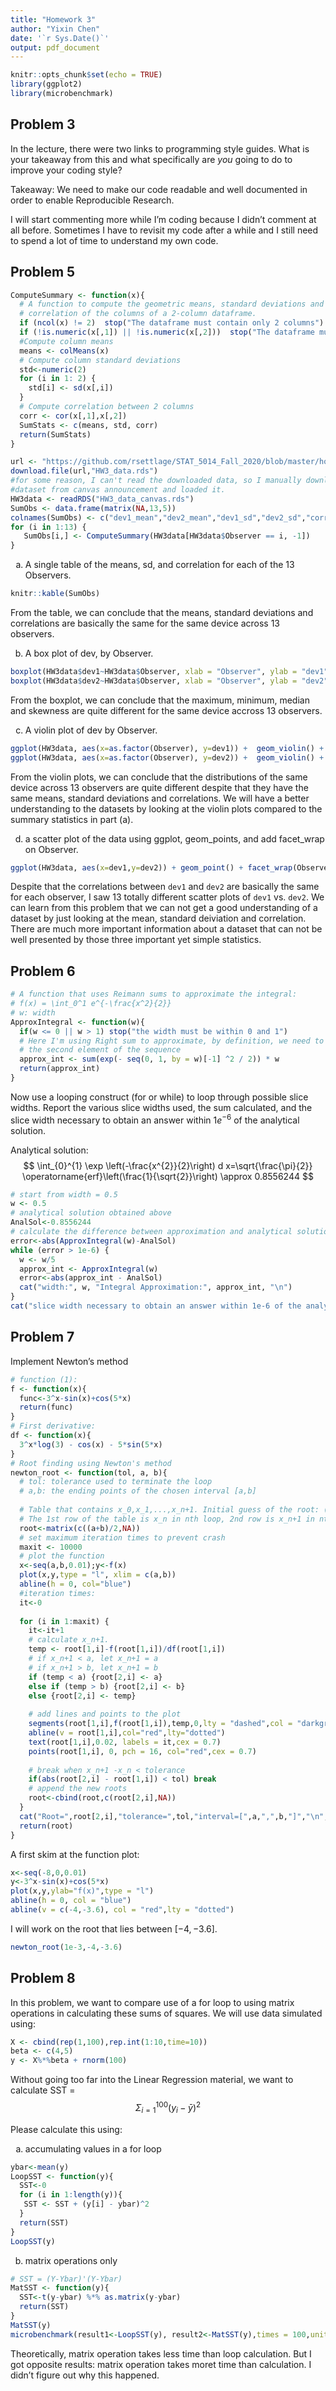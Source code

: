 ```yaml
---
title: "Homework 3"
author: "Yixin Chen"
date: '`r Sys.Date()`'
output: pdf_document
---
```


```r
knitr::opts_chunk$set(echo = TRUE)
library(ggplot2)
library(microbenchmark)
```

## Problem 3

In the lecture, there were two links to programming style guides.  What is your takeaway from this and what specifically are _you_ going to do to improve your coding style?  

Takeaway: We need to make our code readable and well documented in order to enable Reproducible Research.

I will start commenting more while I'm coding because I didn't comment at all before. Sometimes I have to revisit my code after a while and I still need to spend a lot of time to understand my own code.

## Problem 5

```r
ComputeSummary <- function(x){
  # A function to compute the geometric means, standard deviations and 
  # correlation of the columns of a 2-column dataframe.
  if (ncol(x) != 2)  stop("The dataframe must contain only 2 columns")
  if (!is.numeric(x[,1]) || !is.numeric(x[,2]))  stop("The dataframe must be numeric")
  #Compute column means
  means <- colMeans(x)
  # Compute column standard deviations
  std<-numeric(2)
  for (i in 1: 2) {
    std[i] <- sd(x[,i])
  }
  # Compute correlation between 2 columns
  corr <- cor(x[,1],x[,2])
  SumStats <- c(means, std, corr)
  return(SumStats)
}
```


```r
url <- "https://github.com/rsettlage/STAT_5014_Fall_2020/blob/master/homework/HW3_data.rds"
download.file(url,"HW3_data.rds")
#for some reason, I can't read the downloaded data, so I manually downloded the 
#dataset from canvas announcement and loaded it.
HW3data <- readRDS("HW3_data_canvas.rds")
SumObs <- data.frame(matrix(NA,13,5))
colnames(SumObs) <- c("dev1_mean","dev2_mean","dev1_sd","dev2_sd","corr")
for (i in 1:13) {
   SumObs[i,] <- ComputeSummary(HW3data[HW3data$Observer == i, -1])
}
```

a. A single table of the means, sd, and correlation for each of the 13 Observers.
```r
knitr::kable(SumObs)
```

From the table, we can conclude that the means, standard deviations and correlations are basically the same for the same device across 13 observers.

b. A box plot of dev, by Observer.

```r
boxplot(HW3data$dev1~HW3data$Observer, xlab = "Observer", ylab = "dev1")
boxplot(HW3data$dev2~HW3data$Observer, xlab = "Observer", ylab = "dev2")
```

From the boxplot, we can conclude that the maximum, minimum, median and skewness are quite different for the same device accross 13 observers.

c. A violin plot of dev by Observer.

```r
ggplot(HW3data, aes(x=as.factor(Observer), y=dev1)) +  geom_violin() + geom_boxplot(width=0.1) + labs(x = "Observer")
ggplot(HW3data, aes(x=as.factor(Observer), y=dev2)) +  geom_violin() + geom_boxplot(width=0.1) + labs(x = "Observer")
```

From the violin plots, we can conclude that the distributions of the same device across 13 observers are quite different despite that they have the same means, standard deviations and correlations. We will have a better understanding to the datasets by looking at the violin plots compared to the summary statistics in part (a).
 
d. a scatter plot of the data using ggplot, geom_points, and add facet_wrap on Observer.

```r
ggplot(HW3data, aes(x=dev1,y=dev2)) + geom_point() + facet_wrap(Observer~.)
```

Despite that the correlations between `dev1` and `dev2` are basically the same for each observer, I saw 13 totally different scatter plots of `dev1` vs. `dev2`. We can learn from this problem that we can not get a good understanding of a dataset by just looking at the mean, standard deiviation and correlation. There are much more important information about a dataset that can not be well presented by those three important yet simple statistics.

## Problem 6 
```r
# A function that uses Reimann sums to approximate the integral:
# f(x) = \int_0^1 e^{-\frac{x^2}{2}}
# w: width
ApproxIntegral <- function(w){
  if(w <= 0 || w > 1) stop("the width must be within 0 and 1")
  # Here I'm using Right sum to approximate, by definition, we need to start from 
  # the second element of the sequence
  approx_int <- sum(exp(- seq(0, 1, by = w)[-1] ^2 / 2)) * w
  return(approx_int)
}
```

Now use a looping construct (for or while) to loop through possible slice widths.  Report the various slice widths used, the sum calculated, and the slice width necessary to obtain an answer within $1e^{-6}$ of the analytical solution.

Analytical solution:
$$
\int_{0}^{1} \exp \left(-\frac{x^{2}}{2}\right) d x=\sqrt{\frac{\pi}{2}} \operatorname{erf}\left(\frac{1}{\sqrt{2}}\right) \approx 0.8556244
$$

```r
# start from width = 0.5
w <- 0.5
# analytical solution obtained above
AnalSol<-0.8556244
# calculate the difference between approximation and analytical solution
error<-abs(ApproxIntegral(w)-AnalSol)
while (error > 1e-6) {
  w <- w/5
  approx_int <- ApproxIntegral(w)
  error<-abs(approx_int - AnalSol)
  cat("width:", w, "Integral Approximation:", approx_int, "\n")
}
cat("slice width necessary to obtain an answer within 1e-6 of the analytical solution:",w)
```

## Problem 7

Implement Newton's method 

```r
# function (1):
f <- function(x){
  func<-3^x-sin(x)+cos(5*x)
  return(func)
}
# First derivative:
df <- function(x){
  3^x*log(3) - cos(x) - 5*sin(5*x)
}
# Root finding using Newton's method
newton_root <- function(tol, a, b){
  # tol: tolerance used to terminate the loop
  # a,b: the ending points of the chosen interval [a,b]
  
  # Table that contains x_0,x_1,...,x_n+1. Initial guess of the root: (a+b)/2
  # The 1st row of the table is x_n in nth loop, 2nd row is x_n+1 in nth loop
  root<-matrix(c((a+b)/2,NA))
  # set maximum iteration times to prevent crash
  maxit <- 10000
  # plot the function
  x<-seq(a,b,0.01);y<-f(x)
  plot(x,y,type = "l", xlim = c(a,b))
  abline(h = 0, col="blue")
  #iteration times:
  it<-0
  
  for (i in 1:maxit) {
    it<-it+1
    # calculate x_n+1.
    temp <- root[1,i]-f(root[1,i])/df(root[1,i])
    # if x_n+1 < a, let x_n+1 = a
    # if x_n+1 > b, let x_n+1 = b
    if (temp < a) {root[2,i] <- a}
    else if (temp > b) {root[2,i] <- b}
    else {root[2,i] <- temp}
    
    # add lines and points to the plot
    segments(root[1,i],f(root[1,i]),temp,0,lty = "dashed",col = "darkgreen")
    abline(v = root[1,i],col="red",lty="dotted")
    text(root[1,i],0.02, labels = it,cex = 0.7)
    points(root[1,i], 0, pch = 16, col="red",cex = 0.7)
    
    # break when x_n+1 -x_n < tolerance
    if(abs(root[2,i] - root[1,i]) < tol) break
    # append the new roots
    root<-cbind(root,c(root[2,i],NA))
  }
  cat("Root=",root[2,i],"tolerance=",tol,"interval=[",a,",",b,"]","\n","root table")
  return(root)
}
```

A first skim at the function plot:

```r
x<-seq(-8,0,0.01)
y<-3^x-sin(x)+cos(5*x)
plot(x,y,ylab="f(x)",type = "l")
abline(h = 0, col = "blue")
abline(v = c(-4,-3.6), col = "red",lty = "dotted")
```

I will work on the root that lies between $[-4,-3.6]$.

```r
newton_root(1e-3,-4,-3.6)
```

## Problem 8

In this problem, we want to compare use of a for loop to using matrix operations in calculating these sums of squares.  We will use data simulated using:

```r
X <- cbind(rep(1,100),rep.int(1:10,time=10))
beta <- c(4,5)
y <- X%*%beta + rnorm(100)
```

Without going too far into the Linear Regression material, we want to calculate SST = $$\Sigma_{i=1}^{100} (y_i - \bar{y})^2$$

Please calculate this using:

a. accumulating values in a for loop  

```r
ybar<-mean(y)
LoopSST <- function(y){
  SST<-0
  for (i in 1:length(y)){
   SST <- SST + (y[i] - ybar)^2
  }
  return(SST)
}
LoopSST(y)
```

b. matrix operations only

```r
# SST = (Y-Ybar)'(Y-Ybar)
MatSST <- function(y){
  SST<-t(y-ybar) %*% as.matrix(y-ybar)
  return(SST)
}
MatSST(y)
microbenchmark(result1<-LoopSST(y), result2<-MatSST(y),times = 100,unit = "ms")
```

Theoretically, matrix operation takes less time than loop calculation. But I got opposite results: matrix operation takes moret time than calculation. I didn't figure out why this happened.



